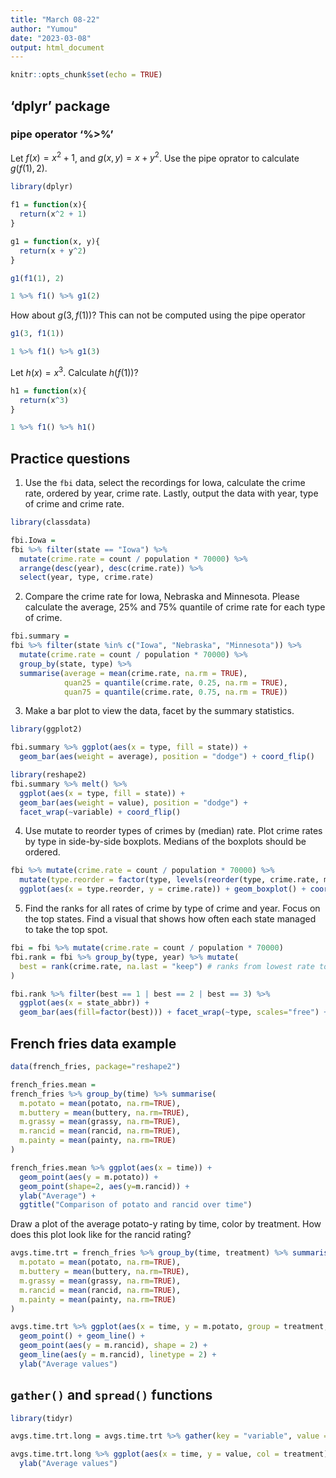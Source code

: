 ```yaml
---
title: "March 08-22"
author: "Yumou"
date: "2023-03-08"
output: html_document
---
```


```r
knitr::opts_chunk$set(echo = TRUE)
```

## 'dplyr' package

### pipe operator '%>%'

Let $f(x) = x^2 + 1$, and $g(x, y) = x + y^2$. Use the pipe oprator to calculate $g(f(1), 2)$.

```r
library(dplyr)

f1 = function(x){
  return(x^2 + 1)
}

g1 = function(x, y){
  return(x + y^2)
}

g1(f1(1), 2)

1 %>% f1() %>% g1(2)
```

How about $g(3, f(1))$? This can not be computed using the pipe operator

```r
g1(3, f1(1))

1 %>% f1() %>% g1(3)
```

Let $h(x) = x^3$. Calculate $h(f(1))$?

```r
h1 = function(x){
  return(x^3)
}

1 %>% f1() %>% h1()
```

## Practice questions

1. Use the `fbi` data, select the recordings for Iowa, calculate the crime rate, ordered by year, crime rate. Lastly, output the data with year, type of crime and crime rate.

```r
library(classdata)

fbi.Iowa = 
fbi %>% filter(state == "Iowa") %>% 
  mutate(crime.rate = count / population * 70000) %>%
  arrange(desc(year), desc(crime.rate)) %>%
  select(year, type, crime.rate)
```

2. Compare the crime rate for Iowa, Nebraska and Minnesota. Please calculate the average, 25% and 75% quantile of crime rate for each type of crime.

```r
fbi.summary = 
fbi %>% filter(state %in% c("Iowa", "Nebraska", "Minnesota")) %>% 
  mutate(crime.rate = count / population * 70000) %>%
  group_by(state, type) %>%
  summarise(average = mean(crime.rate, na.rm = TRUE),
            quan25 = quantile(crime.rate, 0.25, na.rm = TRUE),
            quan75 = quantile(crime.rate, 0.75, na.rm = TRUE))
```

3. Make a bar plot to view the data, facet by the summary statistics.

```r
library(ggplot2)

fbi.summary %>% ggplot(aes(x = type, fill = state)) + 
  geom_bar(aes(weight = average), position = "dodge") + coord_flip()

library(reshape2)
fbi.summary %>% melt() %>% 
  ggplot(aes(x = type, fill = state)) + 
  geom_bar(aes(weight = value), position = "dodge") + 
  facet_wrap(~variable) + coord_flip()
```

4. Use mutate to reorder types of crimes by (median) rate. Plot crime rates by type in side-by-side boxplots. Medians of the boxplots should be ordered.

```r
fbi %>% mutate(crime.rate = count / population * 70000) %>%
  mutate(type.reorder = factor(type, levels(reorder(type, crime.rate, median, na.rm = TRUE)))) %>%
  ggplot(aes(x = type.reorder, y = crime.rate)) + geom_boxplot() + coord_flip()
```

5. Find the ranks for all rates of crime by type of crime and year. Focus on the top states. Find a visual that shows how often each state managed to take the top spot.

```r
fbi = fbi %>% mutate(crime.rate = count / population * 70000)
fbi.rank = fbi %>% group_by(type, year) %>% mutate(
  best = rank(crime.rate, na.last = "keep") # ranks from lowest rate to highest rate
)

fbi.rank %>% filter(best == 1 | best == 2 | best == 3) %>% 
  ggplot(aes(x = state_abbr)) +
  geom_bar(aes(fill=factor(best))) + facet_wrap(~type, scales="free") + coord_flip()

```

## French fries data example

```r
data(french_fries, package="reshape2")

french_fries.mean = 
french_fries %>% group_by(time) %>% summarise(
  m.potato = mean(potato, na.rm=TRUE),
  m.buttery = mean(buttery, na.rm=TRUE),
  m.grassy = mean(grassy, na.rm=TRUE),
  m.rancid = mean(rancid, na.rm=TRUE),
  m.painty = mean(painty, na.rm=TRUE)
)

french_fries.mean %>% ggplot(aes(x = time)) + 
  geom_point(aes(y = m.potato)) +
  geom_point(shape=2, aes(y=m.rancid)) + 
  ylab("Average") + 
  ggtitle("Comparison of potato and rancid over time")
```

Draw a plot of the average potato-y rating by time, color by treatment.
How does this plot look like for the rancid rating?

```r
avgs.time.trt = french_fries %>% group_by(time, treatment) %>% summarise(
  m.potato = mean(potato, na.rm=TRUE),
  m.buttery = mean(buttery, na.rm=TRUE),
  m.grassy = mean(grassy, na.rm=TRUE),
  m.rancid = mean(rancid, na.rm=TRUE),
  m.painty = mean(painty, na.rm=TRUE)
)

avgs.time.trt %>% ggplot(aes(x = time, y = m.potato, group = treatment, color = treatment)) + 
  geom_point() + geom_line() + 
  geom_point(aes(y = m.rancid), shape = 2) + 
  geom_line(aes(y = m.rancid), linetype = 2) + 
  ylab("Average values")
```

## `gather()` and `spread()` functions

```r
library(tidyr)

avgs.time.trt.long = avgs.time.trt %>% gather(key = "variable", value = "value", 3 : 7)

avgs.time.trt.long %>% ggplot(aes(x = time, y = value, col = treatment)) + geom_point(aes(shape = variable)) + 
  ylab("Average values")
```


